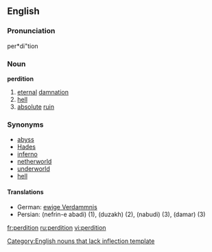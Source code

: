 ==English==

===Pronunciation===
per*di"tion

===Noun===
'''perdition'''
# [[eternal]] [[damnation]]
# [[hell]]
# [[absolute]] [[ruin]]

===Synonyms===
* [[abyss]]
* [[Hades]]
* [[inferno]]
* [[netherworld]]
* [[underworld]]
* [[hell]]
====Translations====
*German: [[ewige Verdammnis]] {{f}}
*Persian: {{FAchar|[[نفرین ابدی]]}} (nefrin-e abadi) (1), {{FAchar|[[دوزخ]]}} (duzakh) (2), {{FAchar|[[نابودی]]}} (nabudi) (3), {{FAchar|[[دمار]]}} (damar) (3)

[[Category:English nouns that lack inflection template]]

[[fr:perdition]]
[[ru:perdition]]
[[vi:perdition]]